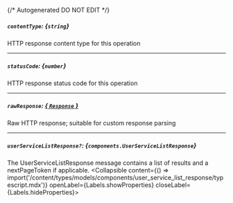 {/* Autogenerated DO NOT EDIT  */}

##### `contentType`: *{`string`}*
HTTP response content type for this operation

---
##### `statusCode`: *{`number`}*
HTTP response status code for this operation

---
##### `rawResponse`: [*{ `Response` }*](https://developer.mozilla.org/en-US/docs/Web/API/Response)
Raw HTTP response; suitable for custom response parsing

---
##### `userServiceListResponse?`: *{`components.UserServiceListResponse`}*
The UserServiceListResponse message contains a list of results and a nextPageToken if applicable.
<Collapsible content={() => import('/content/types/models/components/user_service_list_response/typescript.mdx')} openLabel={Labels.showProperties} closeLabel={Labels.hideProperties}>
</Collapsible>


